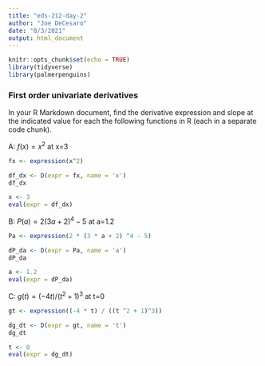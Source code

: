 ```yaml
---
title: "eds-212-day-2"
author: "Joe DeCesaro"
date: "8/3/2021"
output: html_document
---
```


```r
knitr::opts_chunk$set(echo = TRUE)
library(tidyverse)
library(palmerpenguins)
```

### First order univariate derivatives

In your R Markdown document, find the derivative expression and slope at the indicated value for each the following functions in R (each in a separate code chunk).

A: $f(x)=x^2$ at x=3
```r
fx <- expression(x^2)

df_dx <- D(expr = fx, name = 'x')
df_dx

x <- 3
eval(expr = df_dx)
```

B: $P(a)=2(3a+2)^4-5$ at a=1.2
```r
Pa <- expression(2 * (3 * a + 2) ^4 - 5)

dP_da <- D(expr = Pa, name = 'a')
dP_da

a <- 1.2
eval(expr = dP_da)
```

C: $g(t)=(-4t)/(t^2+1)^3$ at t=0
```r
gt <- expression((-4 * t) / ((t ^2 + 1)^3))

dg_dt <- D(expr = gt, name = 't')
dg_dt

t <- 0
eval(expr = dg_dt)
```


